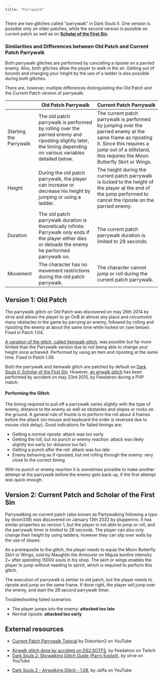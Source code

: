 ```yaml
---
title: "Parrywalk"
---
```


There are two glitches called "parrywalk" in Dark Souls II. One version is possible only on older patches, while the second version is possible on current patch as well as on **[Scholar of the First Sin](/ds2sotfs).**

### Similarities and Differences between Old Patch and Current Patch Parrywalk

Both parrywalk glitches are performed by cancelling a riposte on a parried enemy. Also, both glitches allow the player to walk in the air. Getting out of bounds and changing your height by the use of a ladder is also possible during both glitches.

There are, however, multiple differences distinguishing the Old Patch and the Current Patch version of parrywalk:

|                        | Old Patch Parrywalk                                                                                                                                            | Current Patch Parrywalk                                                                                                                                                                                        |
| ---------------------- | -------------------------------------------------------------------------------------------------------------------------------------------------------------- | -------------------------------------------------------------------------------------------------------------------------------------------------------------------------------------------------------------- |
| Starting the Parrywalk | The old patch parrywalk is performed by rolling over the parried enemy and riposting slightly later, the timing depending on various variables detailed below. | The current patch parrywalk is performed by jumping over the parried enemy at the same frame as riposting it. Since this requires a jump out of a stillstand, this requires the Moon Butterfly Skirt or Wings. |
| Height                 | During the old patch parrywalk, the player can increase or decrease his height by jumping or using a ladder.                                                   | The height during the current patch parrywalk is locked to the height of the player at the end of the jump performed to cancel the riposte on the parried enemy.                                               |
| Duration               | The old patch parrywalk duration is theoretically infinite. Parrywalk only ends if the player either dies or deloads the enemy he performed parrywalk on.      | The current patch parrywalk duration is limited to 28 seconds.                                                                                                                                                 |
| Movement               | The character has no movement restrictions during the old patch parrywalk.                                                                                     | The character cannot jump or roll during the current patch parrywalk.                                                                                                                                          |

## Version 1: Old Patch

The parrywalk glitch on Old Patch was discovered on may 26th 2014 by xlrve and allows the player to go OoB at almost any place and circumvent many obstacles in the game by parrying an enemy, followed by rolling and riposting the enemy at about the same time while locked on (see below). Fixed in Patch 1.04.

[A variation of the glitch, called itemwalk glitch](//www.youtube.com/watch?v=thV5GZjRIdA), was possible but far more limited than the Parrywalk version due to not being able to change your height once achieved. Performed by using an item and riposting at the same time. Fixed in Patch 1.09.

Both the parrywalk and itemwalk glitch are patched by default on [Dark Souls II: Scholar of the First Sin](/ds2sotfs). However, [an airwalk glitch](//www.twitch.tv/feedatron/v/40462323?sr=a&t=95s) has been performed by accident on may 23rd 2015, by Feedatron during a PVP match.

#### Performing the Glitch

The timing required to pull off a parrywalk varies slightly with the type of enemy, distance to the enemy as well as obstacles and slopes or rocks on the ground. A general rule of thumb is to perform the roll about 4 frames before the attack (on mouse and keyboard the order is reversed due to mouse click delay). Good indications for failed timings are:

- Getting a normal riposte: attack was too early
- Getting the roll, but no punch or enemy reaction: attack was likely slightly too early (or distance too far)
- Getting a punch after the roll: attack was too late
- Enemy behaving as if riposted, but not rolling through the enemy: very close to the correct timing

With no punch or enemy reaction it is sometimes possible to make another attempt at the parrywalk before the enemy gets back up, if the first attempt was quick enough.

## Version 2: Current Patch and Scholar of the First Sin

Parrywalking on current patch (also known as Partywalking following a typo by doom338) was discovered on January 13th 2022 by plupperino. It has similar properties as version 1, but the player is not able to jump or roll, and the parrywalk timer is limited to 28 seconds. The player can also only change their height by using ladders; however they can slip over walls by the use of slopes.

As a prerequisite to the glitch, the player needs to equip the Moon Butterfly Skirt or Wings, sold by Maughlin the Armourer on Majula bonfire intensity 2+ after spending 15000 souls in his shop. The skirt or wings enables the player to jump without needing to sprint, which is required to perform this glitch.

The execution of parrywalk is similar to old patch, but the player needs to riposte and jump on the same frame. If done right, the player will jump over the enemy, and start the 28 second parrywalk timer.

Troubleshooting failed scenarios:

- The player jumps into the enemy: **attacked too late**
- Normal riposte: **attacked too early**

## External resources

- [Current Patch Parrywalk Tutorial](https://youtu.be/w6e6_KsnTp0) by Distortion2 on YouTube

* [Airwalk glitch done by accident on DS2:SOTFS](//www.twitch.tv/feedatron/v/40462323), by Feedatron on Twitch
* [Dark Souls 2: Skywalking Glitch Guide (Parry Exploit)](//www.youtube.com/watch?v=bOnV6VGwTy4), by xlrve on YouTube

- [Dark Souls 2 - Airwalking Glitch - 1.08](//www.youtube.com/watch?v=thV5GZjRIdA), by Jaffa on YouTube
